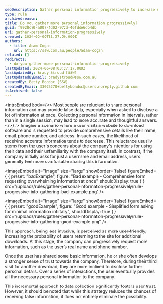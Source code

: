 ```yaml
---
seoDescription: Gather personal information progressively to increase user trust and accuracy by collecting minimal details initially and gradually requesting more information.
type: rule
archivedreason:
title: Do you gather more personal information progressively?
guid: f9928c70-a007-4d02-972d-46fdde6db4db
uri: gather-personal-information-progressively
created: 2024-03-06T22:57:59.000Z
authors:
  - title: Adam Cogan
    url: https://ssw.com.au/people/adam-cogan
related: []
redirects:
  - do-you-gather-more-personal-information-progressively
lastUpdated: 2024-06-08T03:27:17.000Z
lastUpdatedBy: Brady Stroud [SSW]
lastUpdatedByEmail: bradystroud@ssw.com.au
createdBy: Betty Bondoc [SSW]
createdByEmail: 33026270+bettybondoc@users.noreply.github.com
isArchived: false
---
```


<introEmbed
  body={<>
Most people are reluctant to share personal information and may provide false data, especially when asked to disclose a lot of information at once. Collecting personal information in intervals, rather than in a single session, may lead to more accurate and thoughtful answers.
  </>}
/>
Imagine a scenario where a user visits a website to download software and is requested to provide comprehensive details like their name, email, phone number, and address. In such cases, the likelihood of receiving accurate information tends to decrease. This reluctance usually stems from the user's concerns about the company's intentions for using their data and their unfamiliarity with the company itself. In contrast, if the company initially asks for just a username and email address, users generally feel more comfortable sharing this information.

<imageEmbed
  alt="Image"
  size="large"
  showBorder={false}
  figureEmbed={ {
    preset: "badExample",
    figure: "Bad example - Comprehensive form requesting overwhelming information at once",
    shouldDisplay: true
  } }
  src="/uploads/rules/gather-personal-information-progressively/rule-progressive-info-gathering-bad-example.png"
/>


<imageEmbed
  alt="Image"
  size="large"
  showBorder={false}
  figureEmbed={ {
    preset: "goodExample",
    figure: "Good example - Simplified form asking for minimal information intiitally",
    shouldDisplay: true
  } }
  src="/uploads/rules/gather-personal-information-progressively/rule-progressive-info-gathering-good-example.png"
/>


This approach, being less invasive, is perceived as more user-friendly, increasing the probability of users returning to the site for additional downloads. At this stage, the company can progressively request more information, such as the user's real name and phone number.

Once the user has shared some basic information, he or she often develops a stronger sense of trust towards the company. Therefore, during their third visit for another download, they are more inclined to disclose further personal details. Over a series of interactions, the user eventually provides all the necessary personal information to the company.

This incremental approach to data collection significantly fosters user trust. However, it should be noted that while this strategy reduces the chances of receiving false information, it does not entirely eliminate the possibility.
